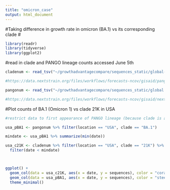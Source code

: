 ```yaml
---
title: "omicron_case"
output: html_document
---
```

#Taking difference in growth rate in omicron (BA.1) vs its corresponding clade 
#

```r
library(readr)
library(tidyverse)
library(ggplot2)
```


#read in clade and PANGO lineage counts accessed June 5th  
```r
cladenum <- read_tsv("~/growthadvantagecompare/sequences_static/global-2.tsv")

#https://data.nextstrain.org/files/workflows/forecasts-ncov/gisaid/pango_lineages/global.tsv.gz

pangonum <- read_tsv("~/growthadvantagecompare/sequences_static/global.tsv")

#https://data.nextstrain.org/files/workflows/forecasts-ncov/gisaid/nextstrain_clades/global.tsv.gz
```




#Plot counts of BA.1 (Omicron 1) vs clade 21K in USA
```r

#restrict data to first appearance of PANGO lineage (because clade is assigned after)

usa_pBA1 <- pangonum %>% filter(location == "USA", clade == "BA.1") 

mindate <- usa_pBA1 %>% summarize(min(date))

usa_c21K <- cladenum %>% filter(location == "USA", clade == "21K") %>% 
  filter(date < mindate)



ggplot() + 
  geom_col(data = usa_c21K, aes(x = date, y = sequences), color = "coral")+
  geom_col(data = usa_pBA1, aes(x = date, y = sequences), color = "steelblue") + labs(title = paste0("Pango lineage"))
  theme_minimal()







```
